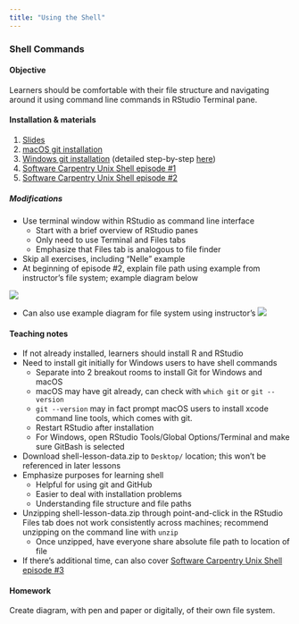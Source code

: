 ```yaml
---
title: "Using the Shell"
---
```


### Shell Commands {#lesson-1}

#### Objective

Learners should be comfortable with their file structure and navigating around it using command line commands in RStudio Terminal pane.

#### Installation & materials

1.  [Slides](https://docs.google.com/presentation/d/1RCiJkCre3ePP5tF4YkIU6C5EBtTVj2gv2aFJMpos-B8/edit#slide=id.p)
2.  [macOS git installation](https://git-scm.com/download/mac)
3.  [Windows git installation](https://git-scm.com/download/win) (detailed step-by-step [here](https://carpentries.github.io/workshop-template/#setup))
4.  [Software Carpentry Unix Shell episode #1](https://swcarpentry.github.io/shell-novice/01-intro)
5.  [Software Carpentry Unix Shell episode #2](https://swcarpentry.github.io/shell-novice/02-filedir)

##### Modifications

-   Use terminal window within RStudio as command line interface
    -   Start with a brief overview of RStudio panes
    -   Only need to use Terminal and Files tabs
    -   Emphasize that Files tab is analogous to file finder
-   Skip all exercises, including "Nelle" example
-   At beginning of episode #2, explain file path using example from instructor's file system; example diagram below

![](figures/file-path-example.png)

-   Can also use example diagram for file system using instructor's ![](figures/file-structure-example.png)

#### Teaching notes

-   If not already installed, learners should install R and RStudio
-   Need to install git initially for Windows users to have shell commands
    -   Separate into 2 breakout rooms to install Git for Windows and macOS
    -   macOS may have git already, can check with `which git` or `git --version`
    -   `git --version` may in fact prompt macOS users to install xcode command line tools, which comes with git.
    -   Restart RStudio after installation
    -   For Windows, open RStudio Tools/Global Options/Terminal and make sure GitBash is selected
-   Download shell-lesson-data.zip to `Desktop/` location; this won't be referenced in later lessons
-   Emphasize purposes for learning shell
    -   Helpful for using git and GitHub
    -   Easier to deal with installation problems
    -   Understanding file structure and file paths
-   Unzipping shell-lesson-data.zip through point-and-click in the RStudio Files tab does not work consistently across machines; recommend unzipping on the command line with `unzip`
    -   Once unzipped, have everyone share absolute file path to location of file
-   If there's additional time, can also cover [Software Carpentry Unix Shell episode #3](https://swcarpentry.github.io/shell-novice/03-create)

#### Homework

Create diagram, with pen and paper or digitally, of their own file system.
